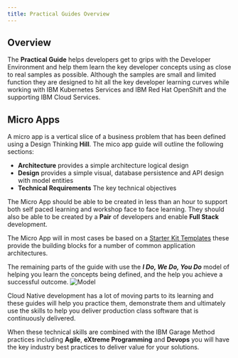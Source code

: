 ```yaml
---
title: Practical Guides Overview
---
```


## Overview

The **Practical Guide** helps developers get to grips with the Developer Environment and help them learn the key developer concepts using as close to real samples as possible. Although the samples are small and limited function they are designed to hit all the key developer learning curves while working with IBM Kubernetes Services and IBM Red Hat OpenShift and the supporting IBM Cloud Services.

## Micro Apps

A micro app is a vertical slice of a business problem that has been defined using a Design Thinking **Hill**. The mico app guide will outline the following sections:

 - **Architecture** provides a simple architecture logical design
 - **Design** provides a simple visual, database persistence and API design with model entities
 - **Technical Requirements** The key technical objectives

The Micro App should be able to be created in less than an hour to support both self paced learning and workshop face to face learning. They should also be able to be created by a **Pair** of developers and enable **Full Stack** development.

The Micro App will in most cases be based on a [Starter Kit Templates](/starterkits/starterkittemplates) these provide the building blocks for a number of common application architectures.

The remaining parts of the guide with use the **_I Do, We Do, You Do_** model of helping you learn the concepts being defined, and the help you achieve a successful outcome.
    ![Model](model.jpg)

Cloud Native development has a lot of moving parts to its learning and these guides will help you practice them, demonstrate them and ultimately use the skills to help you deliver production class software that is continuously delivered.

When these technical skills are combined with the IBM Garage Method practices including  **Agile**, **eXtreme Programming** and **Devops** you will have the key industry best practices to deliver value for your solutions.










